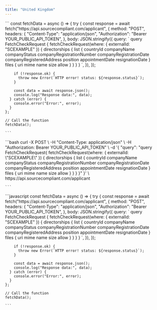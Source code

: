 ```yaml
---
title: "United Kingdom"
---
```


<Tabs>
  <Tab title="GraphQL">
    ```
    const fetchData = async () => {
      try {
        const response = await fetch("https://api.sourcecompliant.com/applicant", {
          method: "POST",
          headers: {
            "Content-Type": "application/json",
            "Authorization": "Bearer YOUR_PUBLIC_API_TOKEN",
          },
          body: JSON.stringify({
            query: `
              query FetchCheckRequest {
                fetchCheckRequest(where: { externalId: "SCEXAMPLE" }) {
                  directorships {
                    list {
                      countryId
                      companyName
                      companyStatus
                      companyRegistrationNumber
                      companyRegistrationDate
                      companyRegisteredAddress
                      position
                      appointmentDate
                      resignationDate
                    }
                    files {
                      uri
                      mime
                      name
                      size
                      allow
                    }
                  }
                }
              }
            `,
          }),
        });
    
        if (!response.ok) {
          throw new Error(`HTTP error! status: ${response.status}`);
        }
    
        const data = await response.json();
        console.log("Response data:", data);
      } catch (error) {
        console.error("Error:", error);
      }
    };
    
    // Call the function
    fetchData();
    
    ```
  </Tab>
  <Tab title="cURL">
    ```bash
    curl -X POST \
         -H "Content-Type: application/json" \
         -H "Authorization: Bearer YOUR_PUBLIC_API_TOKEN" \
         -d '{
           "query": "query FetchCheckRequest{ 
             fetchCheckRequest(where: { externalId: \"SCEXAMPLE\" }) { 
               directorships { 
                 list { 
                   countryId 
                   companyName 
                   companyStatus 
                   companyRegistrationNumber 
                   companyRegistrationDate 
                   companyRegisteredAddress 
                   position 
                   appointmentDate 
                   resignationDate 
                 } 
                 files { 
                   uri 
                   mime 
                   name 
                   size 
                   allow 
                 } 
               } 
             } 
           }"
         }' \
         https://api.sourcecompliant.com/applicant
    
    ```
  </Tab>
  <Tab title="Javascript">
    ```javascript
    const fetchData = async () => {
      try {
        const response = await fetch("https://api.sourcecompliant.com/applicant", {
          method: "POST",
          headers: {
            "Content-Type": "application/json",
            "Authorization": "Bearer YOUR_PUBLIC_API_TOKEN",
          },
          body: JSON.stringify({
            query: `
              query FetchCheckRequest {
                fetchCheckRequest(where: { externalId: "SCEXAMPLE" }) {
                  directorships {
                    list {
                      countryId
                      companyName
                      companyStatus
                      companyRegistrationNumber
                      companyRegistrationDate
                      companyRegisteredAddress
                      position
                      appointmentDate
                      resignationDate
                    }
                    files {
                      uri
                      mime
                      name
                      size
                      allow
                    }
                  }
                }
              }
            `,
          }),
        });
    
        if (!response.ok) {
          throw new Error(`HTTP error! status: ${response.status}`);
        }
    
        const data = await response.json();
        console.log("Response data:", data);
      } catch (error) {
        console.error("Error:", error);
      }
    };
    
    // Call the function
    fetchData();
    
    ```
  </Tab>
</Tabs>